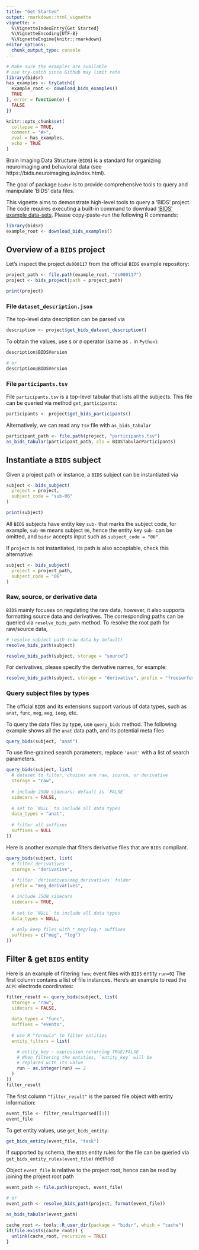 ```yaml
---
title: "Get Started"
output: rmarkdown::html_vignette
vignette: >
  %\VignetteIndexEntry{Get Started}
  %\VignetteEncoding{UTF-8}
  %\VignetteEngine{knitr::rmarkdown}
editor_options: 
  chunk_output_type: console
---
```


```r
# Make sure the examples are available 
# use try-catch since Github may limit rate
library(bidsr)
has_examples <- tryCatch({
  example_root <- download_bids_examples()
  TRUE
}, error = function(e) {
  FALSE
})

knitr::opts_chunk$set(
  collapse = TRUE,
  comment = "#>",
  eval = has_examples,
  echo = TRUE
)
```

Brain Imaging Data Structure (`BIDS`) is a standard for organizing neuroimaging and behavioral data (see https://bids.neuroimaging.io/index.html). 

The goal of package `bidsr` is to provide comprehensive tools to query and manipulate 'BIDS' data files. 

This vignette aims to demonstrate high-level tools to query a 'BIDS' project. The code requires executing a built-in command to download ['BIDS' example data-sets](https://github.com/bids-standard/bids-examples). Please copy-paste-run the following R commands:

```r
library(bidsr)
example_root <- download_bids_examples()
```

## Overview of a `BIDS` project

Let's inspect the project `ds000117` from the official `BIDS` example repository:

```r
project_path <- file.path(example_root, "ds000117")
project <- bids_project(path = project_path)

print(project)
```

### File `dataset_description.json`

The top-level data description can be parsed via

```r
description <- project$get_bids_dataset_description()
```

To obtain the values, use `$` or `@` operator (same as `.` in `Python`):

```r
description$BIDSVersion

# or 
description@BIDSVersion
```

### File `participants.tsv`

File `participants.tsv` is a top-level tabular that lists all the subjects. This file can be queried via method `get_participants`:

```r
participants <- project$get_bids_participants()
```

Alternatively, we can read any `tsv` file with `as_bids_tabular`

```r
participant_path <- file.path(project, "participants.tsv")
as_bids_tabular(participant_path, cls = BIDSTabularParticipants)
```

## Instantiate a `BIDS` subject

Given a project path or instance, a `BIDS` subject can be instantiated via

```r
subject <- bids_subject(
  project = project, 
  subject_code = "sub-06"
)

print(subject)
```

All `BIDS` subjects have entity key `sub-` that marks the subject code, for example, `sub-06` means subject `06`, hence the entity key `sub-` can be omitted, and `bidsr` accepts input such as `subject_code = "06"`. 

If `project` is not instantiated, its path is also acceptable, check this alternative:

```r
subject <- bids_subject(
  project = project_path, 
  subject_code = "06"
)
```

### Raw, source, or derivative data

`BIDS` mainly focuses on regulating the raw data, however, it also supports formatting source data and derivatives. The corresponding paths can be queried via `resolve_bids_path` method. To resolve the root path for raw/source data,

```r
# resolve subject path (raw data by default)
resolve_bids_path(subject)

resolve_bids_path(subject, storage = "source")
```

For derivatives, please specify the derivative names, for example:

```r
resolve_bids_path(subject, storage = "derivative", prefix = "freesurfer")
```


### Query subject files by types

The official `BIDS` and its extensions support various of data types, such as `anat`, `func`, `meg`, `eeg`, `ieeg`, etc.

To query the data files by type, use `query_bids` method. The following example shows all the `anat` data path, and its potential meta files

```r
query_bids(subject, "anat")
```


To use fine-grained search parameters, replace `'anat'` with a list of search parameters. 

```r
query_bids(subject, list(
  # dataset to filter, choices are raw, source, or derivative
  storage = "raw",
  
  # include JSON sidecars; default is `FALSE`  
  sidecars = FALSE,
  
  # set to `NULL` to include all data types
  data_types = "anat",
  
  # filter all suffixes
  suffixes = NULL
))
```

Here is another example that filters derivative files that are `BIDS` compliant.

```r
query_bids(subject, list(
  # filter derivatives
  storage = "derivative",
  
  # filter `derivatives/meg_derivatives` folder
  prefix = "meg_derivatives",

  # include JSON sidecars
  sidecars = TRUE,
  
  # set to `NULL` to include all data types
  data_types = NULL,
  
  # only keep files with *_meg/log.* suffixes
  suffixes = c("meg", "log")
))
```

## Filter & get `BIDS` entity

Here is an example of filtering `func` event files with `BIDS` entity `run=02`
The first column contains a list of file instances. Here's an example to read the `ACPC` electrode coordinates:

```r
filter_result <- query_bids(subject, list(
  storage = "raw",
  sidecars = FALSE,
  
  data_types = "func",
  suffixes = "events",
  
  # use R "formula" to filter entities
  entity_filters = list(

    # entity_key ~ expression returning TRUE/FALSE
    # When filtering the entities, `entity_key` will be
    # replaced with its value
    run ~ as.integer(run) == 2
  )
))
filter_result
```

The first column `"filter_result"` is the parsed file object with entity information:

```r
event_file <- filter_result$parsed[[1]]
event_file
```

To get entity values, use `get_bids_entity`:

```r
get_bids_entity(event_file, "task")
```

If supported by schema, the `BIDS` entity rules for the file can be queried via `get_bids_entity_rules(event_file)` method

Object `event_file` is relative to the project root, hence can be read by joining the project root path

```r
event_path <- file.path(project, event_file)

# or 
event_path <- resolve_bids_path(project, format(event_file))

as_bids_tabular(event_path)
```

```r
cache_root <- tools::R_user_dir(package = "bidsr", which = "cache")
if(file.exists(cache_root)) {
  unlink(cache_root, recursive = TRUE)
}
```

